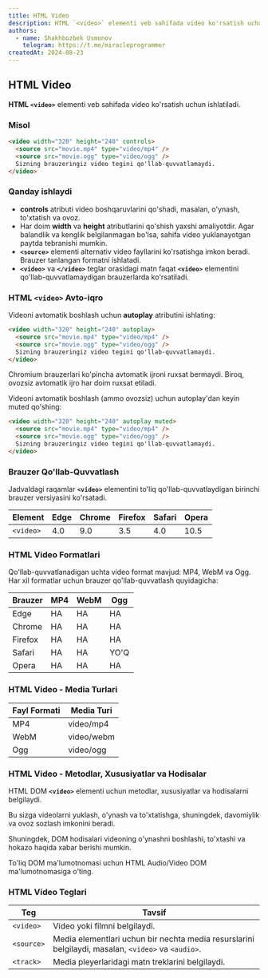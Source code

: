 ```yaml
---
title: HTML Video
description: HTML `<video>` elementi veb sahifada video ko'rsatish uchun ishlatiladi.
authors:
  - name: Shakhbozbek Usmonov
    telegram: https://t.me/miracleprogrammer
createdAt: 2024-08-23
---
```


## HTML Video

**HTML `<video>`** elementi veb sahifada video ko'rsatish uchun ishlatiladi.

### Misol

```html
<video width="320" height="240" controls>
  <source src="movie.mp4" type="video/mp4" />
  <source src="movie.ogg" type="video/ogg" />
  Sizning brauzeringiz video tegini qo'llab-quvvatlamaydi.
</video>
```

### Qanday ishlaydi

- **controls** atributi video boshqaruvlarini qo'shadi, masalan, o'ynash, to'xtatish va ovoz.
- Har doim **width** va **height** atributlarini qo'shish yaxshi amaliyotdir. Agar balandlik va kenglik belgilanmagan bo'lsa, sahifa video yuklanayotgan paytda tebranishi mumkin.
- **`<source>`** elementi alternativ video fayllarini ko'rsatishga imkon beradi. Brauzer tanlangan formatni ishlatadi.
- **`<video>`** va **`</video>`** teglar orasidagi matn faqat **`<video>`** elementini qo'llab-quvvatlamaydigan brauzerlarda ko'rsatiladi.

### HTML `<video>` Avto-iqro

Videoni avtomatik boshlash uchun **autoplay** atributini ishlating:

```html
<video width="320" height="240" autoplay>
  <source src="movie.mp4" type="video/mp4" />
  <source src="movie.ogg" type="video/ogg" />
  Sizning brauzeringiz video tegini qo'llab-quvvatlamaydi.
</video>
```

<Callout type="warn" title="Eslatma">
  Chromium brauzerlari ko'pincha avtomatik ijroni ruxsat bermaydi. Biroq, ovozsiz avtomatik ijro har doim ruxsat
  etiladi.
</Callout>

Videoni avtomatik boshlash (ammo ovozsiz) uchun autoplay'dan keyin muted qo'shing:

```html
<video width="320" height="240" autoplay muted>
  <source src="movie.mp4" type="video/mp4" />
  <source src="movie.ogg" type="video/ogg" />
  Sizning brauzeringiz video tegini qo'llab-quvvatlamaydi.
</video>
```

### Brauzer Qo'llab-Quvvatlash

Jadvaldagi raqamlar **`<video>`** elementini to'liq qo'llab-quvvatlaydigan birinchi brauzer versiyasini ko'rsatadi.

| Element   | Edge | Chrome | Firefox | Safari | Opera |
| --------- | ---- | ------ | ------- | ------ | ----- |
| `<video>` | 4.0  | 9.0    | 3.5     | 4.0    | 10.5  |

### HTML Video Formatlari

Qo'llab-quvvatlanadigan uchta video format mavjud: MP4, WebM va Ogg. Har xil formatlar uchun brauzer qo'llab-quvvatlash quyidagicha:

| Brauzer | MP4 | WebM | Ogg  |
| ------- | --- | ---- | ---- |
| Edge    | HA  | HA   | HA   |
| Chrome  | HA  | HA   | HA   |
| Firefox | HA  | HA   | HA   |
| Safari  | HA  | HA   | YO'Q |
| Opera   | HA  | HA   | HA   |

### HTML Video - Media Turlari

| Fayl Formati | Media Turi |
| ------------ | ---------- |
| MP4          | video/mp4  |
| WebM         | video/webm |
| Ogg          | video/ogg  |

### HTML Video - Metodlar, Xususiyatlar va Hodisalar

HTML DOM **`<video>`** elementi uchun metodlar, xususiyatlar va hodisalarni belgilaydi.

Bu sizga videolarni yuklash, o'ynash va to'xtatishga, shuningdek, davomiylik va ovoz sozlash imkonini beradi.

Shuningdek, DOM hodisalari videoning o'ynashni boshlashi, to'xtashi va hokazo haqida xabar berishi mumkin.

To'liq DOM ma'lumotnomasi uchun HTML Audio/Video DOM ma'lumotnomasiga o'ting.

### HTML Video Teglari

| Teg        | Tavsif                                                                                             |
| ---------- | -------------------------------------------------------------------------------------------------- |
| `<video>`  | Video yoki filmni belgilaydi.                                                                      |
| `<source>` | Media elementlari uchun bir nechta media resurslarini belgilaydi, masalan, `<video>` va `<audio>`. |
| `<track>`  | Media pleyerlaridagi matn treklarini belgilaydi.                                                   |
